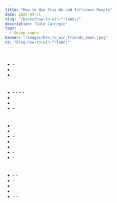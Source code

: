 ```yaml
---
title: "How to Win Friends and Influence People"
date: 2022-05-21
slug: "/books/how-to-win-friends/"
description: "Dale Carnegie"
tags:
  - Обзор книги
banner: "/images/how_to_win_friends_book.jpeg"
ns: "blog.how-to-win-friends"
---
```


<div className="image-container">
  <div className="image_item">
    <Translation id="image_path" altTextId="title" tag="img" ns={props.data.post.ns} />
  </div>
</div>

<style jsx>{`
  .image-container {
    width: 300px;
    height: 300px;
    margin: auto;
    position: relative;
    margin-bottom: 220px;
    text-align: center;
  }
  .image-container img {
    margin-top: 0.1rem;
    max-width: 100%;
    max-height: 100%;
  }
`}</style>

<Translation id="main_heading" tag="h2" ns={props.data.post.ns} />

<Translation id="main_description" tag="p" ns={props.data.post.ns} />

<Translation id="key_points" tag="h3" ns={props.data.post.ns} />

<Translation id="key_points_sum" tag="p" ns={props.data.post.ns} />

#

<Translation id="main_techniques" tag="h5" ns={props.data.post.ns} />

- <Translation id="criticism" tag="span" ns={props.data.post.ns} />
  - <Translation id="criticism_subItem1" tag="span" ns={props.data.post.ns} />
- <Translation id="praise" tag="span" ns={props.data.post.ns} />
- <Translation id="desire" tag="span" ns={props.data.post.ns} />

#

<Translation id="win_people" tag="h5" ns={props.data.post.ns} />

- <Translation id="interest" tag="strong" ns={props.data.post.ns} />
  - <Translation id="interest_subItem1" tag="span" ns={props.data.post.ns} />
  - <Translation id="interest_subItem2" tag="span" ns={props.data.post.ns} />
  - <Translation id="interest_subItem3" tag="span" ns={props.data.post.ns} />
  - <Translation id="interest_subItem4" tag="span" ns={props.data.post.ns} />
- <Translation id="smile" tag="span" ns={props.data.post.ns} />
- <Translation id="names" tag="span" ns={props.data.post.ns} />
- <Translation id="importance" tag="strong" ns={props.data.post.ns} />
  - <Translation id="importance_subItem1" tag="span" ns={props.data.post.ns} />

#

<Translation id="influence" tag="h5" ns={props.data.post.ns} />

- <Translation id="avoid_arguments" tag="span" ns={props.data.post.ns} />
- <Translation id="admit_mistakes" tag="span" ns={props.data.post.ns} />
- <Translation id="avoid_differences" tag="strong" ns={props.data.post.ns} />
  - <Translation id="avoid_differences_subItem1" tag="span" ns={props.data.post.ns} />
- <Translation id="empathy" tag="span" ns={props.data.post.ns} />
- <Translation id="noble_motives" tag="span" ns={props.data.post.ns} />
- <Translation id="dramatize" tag="strong" ns={props.data.post.ns} />
  - <Translation id="dramatize_subItem1" tag="span" ns={props.data.post.ns} />
- <Translation id="challenge" tag="strong" ns={props.data.post.ns} />
  - <Translation id="challenge_subItem1" tag="span" ns={props.data.post.ns} />

#

<Translation id="change_people" tag="h5" ns={props.data.post.ns} />

- <Translation id="criticism_leader" tag="strong" ns={props.data.post.ns} />
  - <Translation id="criticism_leader_subItem1" tag="span" ns={props.data.post.ns} />
  - <Translation id="criticism_leader_subItem2" tag="span" ns={props.data.post.ns} />
- <Translation id="own_mistakes" tag="strong" ns={props.data.post.ns} />
  - <Translation id="own_mistakes_subItem1" tag="span" ns={props.data.post.ns} />
- <Translation id="suggest" tag="span" ns={props.data.post.ns} />
- <Translation id="save_face" tag="span" ns={props.data.post.ns} />
- <Translation id="encourage" tag="strong" ns={props.data.post.ns} />
  - <Translation id="encourage_subItem1" tag="span" ns={props.data.post.ns} />
  - <Translation id="encourage_subItem2" tag="span" ns={props.data.post.ns} />

#

<Translation id="takeaway_heading" tag="h3" ns={props.data.post.ns} />

<Translation id="takeaway_text1" tag="p" ns={props.data.post.ns} />
<Translation id="takeaway_text2" tag="p" ns={props.data.post.ns} />
